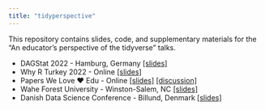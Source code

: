 ```yaml
---
title: "tidyperspective"
---
```


This repository contains slides, code, and supplementary materials for the "An educator's perspective of the tidyverse" talks.

-   DAGStat 2022 - Hamburg, Germany [\[slides\]](talks/dagstat-2022.html)
-   Why R Turkey 2022 - Online [\[slides\]](talks/whyR-turkey-2022.html)
-   Papers We Love ❤️ Edu - Online [\[slides\]](talks/papers-we-love.html) [\[discussion\]](https://github.com/papers-we-love/edu/discussions/6)
-   Wahe Forest University - Winston-Salem, NC [\[slides\]](talks/wfu.html)
-   Danish Data Science Conference - Billund, Denmark [\[slides\]](talks/dds.html)
